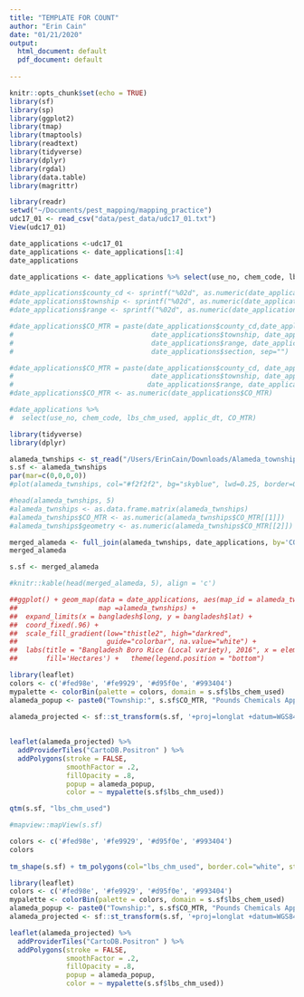 ```yaml
---
title: "TEMPLATE FOR COUNT"
author: "Erin Cain"
date: "01/21/2020"
output:
  html_document: default
  pdf_document: default
  
---
```


```r
knitr::opts_chunk$set(echo = TRUE)
library(sf)
library(sp)
library(ggplot2)
library(tmap)
library(tmaptools)
library(readtext)
library(tidyverse)
library(dplyr)
library(rgdal)
library(data.table)
library(magrittr)
```

```r
library(readr)
setwd("~/Documents/pest_mapping/mapping_practice")
udc17_01 <- read_csv("data/pest_data/udc17_01.txt")
View(udc17_01)
```

```r
date_applications <-udc17_01
date_applications <- date_applications[1:4]
date_applications
```
```r
date_applications <- date_applications %>% select(use_no, chem_code, lbs_chm_used, applic_dt, county_cd, base_ln_mer, township, tship_dir, range, range_dir,section) %>% na.omit()

#date_applications$county_cd <- sprintf("%02d", as.numeric(date_applications$county_cd))
#date_applications$township <- sprintf("%02d", as.numeric(date_applications$township))
#date_applications$range <- sprintf("%02d", as.numeric(date_applications$range))

#date_applications$CO_MTR = paste(date_applications$county_cd,date_applications$base_ln_mer,
#                                  date_applications$township, date_applications$tship_dir,
#                                  date_applications$range, date_applications$range_dir,
#                                  date_applications$section, sep="")

#date_applications$CO_MTR = paste(date_applications$county_cd, date_applications$base_ln_mer,
#                                  date_applications$township, date_applications$tship_dir,
#                                 date_applications$range, date_applications$range_dir, sep="")
#date_applications$CO_MTR <- as.numeric(date_applications$CO_MTR)

#date_applications %>% 
#  select(use_no, chem_code, lbs_chm_used, applic_dt, CO_MTR)
```
```r
library(tidyverse)
library(dplyr)

alameda_twnships <- st_read("/Users/ErinCain/Downloads/Alameda_townships/mtr_01_nad83.shp")
s.sf <- alameda_twnships
par(mar=c(0,0,0,0))
#plot(alameda_twnships, col="#f2f2f2", bg="skyblue", lwd=0.25, border=0, max.plot = 13)

#head(alameda_twnships, 5)
#alameda_twnships <- as.data.frame.matrix(alameda_twnships)
#alameda_twnships$CO_MTR <- as.numeric(alameda_twnships$CO_MTR[[1]])
#alameda_twnships$geometry <- as.numeric(alameda_twnships$CO_MTR[[2]])

merged_alameda <- full_join(alameda_twnships, date_applications, by='CO_MTR')
merged_alameda

s.sf <- merged_alameda

#knitr::kable(head(merged_alameda, 5), align = 'c')
```


```r
##ggplot() + geom_map(data = date_applications, aes(map_id = alameda_twnships, fill = HectareLocal), 
##                    map =alameda_twnships) +
##  expand_limits(x = bangladesh$long, y = bangladesh$lat) + 
##  coord_fixed(.96) +
##  scale_fill_gradient(low="thistle2", high="darkred", 
##                      guide="colorbar", na.value="white") +
##  labs(title = "Bangladesh Boro Rice (Local variety), 2016", x = element_blank(), y = element_blank(), 
##       fill='Hectares') +   theme(legend.position = "bottom") 
```

```r

library(leaflet)
colors <- c('#fed98e', '#fe9929', '#d95f0e', '#993404')
mypalette <- colorBin(palette = colors, domain = s.sf$lbs_chem_used)
alameda_popup <- paste0("Township:", s.sf$CO_MTR, "Pounds Chemicals Applied", s.sf$lbs_chm_used)

alameda_projected <- sf::st_transform(s.sf, '+proj=longlat +datum=WGS84')
  
  
leaflet(alameda_projected) %>%
  addProviderTiles("CartoDB.Positron" ) %>%
  addPolygons(stroke = FALSE, 
              smoothFactor = .2,
              fillOpacity = .8, 
              popup = alameda_popup, 
              color = ~ mypalette(s.sf$lbs_chm_used))


```
```r
qtm(s.sf, "lbs_chm_used")

#mapview::mapView(s.sf)
```

```r
colors <- c('#fed98e', '#fe9929', '#d95f0e', '#993404')
colors
 
tm_shape(s.sf) + tm_polygons(col="lbs_chm_used", border.col="white", style = "fixed", palette = colors, breaks = c(0, 25, 50, 75, 100))
```


```r
library(leaflet)
colors <- c('#fed98e', '#fe9929', '#d95f0e', '#993404')
mypalette <- colorBin(palette = colors, domain = s.sf$lbs_chem_used)
alameda_popup <- paste0("Township:", s.sf$CO_MTR, "Pounds Chemicals Applied", s.sf$lbs_chm_used)
alameda_projected <- sf::st_transform(s.sf, '+proj=longlat +datum=WGS84')

leaflet(alameda_projected) %>%
  addProviderTiles("CartoDB.Positron" ) %>%
  addPolygons(stroke = FALSE, 
              smoothFactor = .2,
              fillOpacity = .8, 
              popup = alameda_popup, 
              color = ~ mypalette(s.sf$lbs_chm_used))
```








